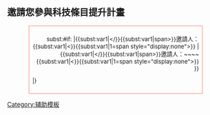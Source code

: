 <noinclude>{{Historical}}</noinclude>
==邀請您參與科技條目提升計畫==
<div class="boilerplate metadata" id="vfd" style="margin: 0 10%; padding: 7px 7px 7px 7px; background:#fff<!--  #FA8072 -->; border: 1px solid salmon; text-align: left; font-size:95%;">
{{邀請/科技/Text}}

<div style="text-align: center;">
{{quote|'''[[Wikipedia:條目質量提升計劃/科技提升計畫#|報名及查看詳情請參看此頁！]]'''}}
</div>

<div style="text-align: right;">
<includeonly><span style="display:none">{{</includeonly><includeonly>subst:#if:{{{sign|}}}
|{{</includeonly><includeonly>subst:var1|</}}{{</includeonly><includeonly>subst:var1|span>}}邀請人：{{{sign|}}}{{</includeonly><includeonly>subst:var1|<}}{{</includeonly><includeonly>subst:var1|1=span style="display:none">}}
|{{</includeonly><includeonly>subst:var1|</}}{{</includeonly><includeonly>subst:var1|span>}}邀請人：~~</includeonly><includeonly>~~{{</includeonly><includeonly>subst:var1|<}}{{</includeonly><includeonly>subst:var1|1=span style="display:none">}}
}}</span></includeonly>
</div>

|}
</div>
<noinclude>
{{Doc}}




[[Category:辅助模板]]</noinclude>
